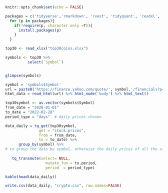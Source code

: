 
```{r setup, include=FALSE}
knitr::opts_chunk$set(echo = FALSE)
```

```{r}
packages = c('tidyverse','rmarkdown', 'rvest', 'tidyquant', 'readxl', 'knitr')
  for (p in packages){
    if(!require(p, character.only =T)){
      install.packages(p)
    }
  }
```

```{r}
top30 <- read_xlsx("top30coins.xlsx")

symbols <- top30 %>%
          select(`Symbol`)


glimpse(symbols)
```
```{r}
symbol = 'symbols$Symbol'
url = paste0('https://finance.yahoo.com/quote/', symbol,'/financials?p=', symbol)
html_data = read_html(url) %>% html_node('body') %>% html_text()

```

```{r}
top30symbol <- as.vector(symbols$Symbol)
from_date = "2020-01-01"
to_date = "2022-02-28"
period_type = "days"  # daily prices chosen

data_daily = tq_get(top30symbol,
               get = "stock.prices",
               from = from_date,
               to = to_date) %>% 
      group_by(symbol) %>%   
# to group the data by symbol, otherwise the daily prices of all the stocks will be       aggregated 
     
   tq_transmute(select= NULL, 
                  mutate_fun = to.period, 
                  period  = period_type)

kable(head(data_daily))

```

```{r}
write.csv(data_daily, "crypto.csv", row.names=FALSE)
```